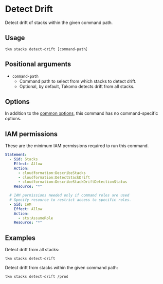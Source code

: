 # Detect Drift

Detect drift of stacks within the given command path.

## Usage

```shell
tkm stacks detect-drift [command-path]
```

## Positional arguments

- `command-path`
  - Command path to select from which stacks to detect drift.
  - Optional, by default, Takomo detects drift from all stacks.

## Options

In addition to the [common options](./common-options), this command has no command-specific options.

## IAM permissions

These are the minimum IAM permissions required to run this command.

```yaml
Statement: 
  - Sid: Stacks
    Effect: Allow
    Action:
      - cloudformation:DescribeStacks
      - cloudformation:DetectStackDrift
      - cloudformation:DescribeStackDriftDetectionStatus
    Resource: "*"

  # IAM permissions needed only if command roles are used  
  # Specify resource to restrict access to specific roles.  
  - Sid: IAM
    Effect: Allow
    Action:
      - sts:AssumeRole
    Resource: "*"  
```

## Examples

Detect drift from all stacks:

```shell
tkm stacks detect-drift
```

Detect drift from stacks within the given command path:

```shell
tkm stacks detect-drift /prod
```
